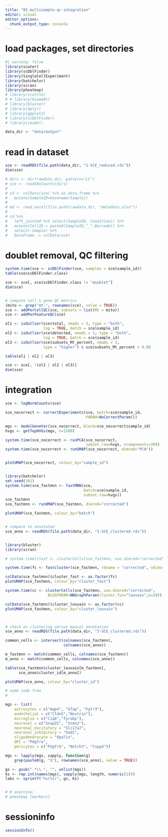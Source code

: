 ```yaml
---
title: "05_multisample-qc-integration"
editor: visual
editor_options: 
  chunk_output_type: console
---
```


# load packages, set directories

```r
#| warning: false
library(scater)
library(scDblFinder)
library(SingleCellExperiment)
library(batchelor)
library(scran)
library(pheatmap)
# library(scuttle)
# # library(biomaRt)
# library(bluster)
# library(dplyr)
# library(ggplot2)
# library(scDblFinder)
# library(readxl)

data_dir <- "data/output"
```

# read in dataset

```r
sce <- readRDS(file.path(data_dir, "1-SCE_reduced.rds"))
dim(sce)

# dirs <- dir(rawdata_dir, pattern="LC")
# sce <- read10xCounts(dirs)
# 
# cd <- colData(sce) %>% as.data.frame %>% 
#   mutate(SampleID=basename(Sample))
# 
# md <- read_excel(file.path(rawdata_dir, "metadata.xlsx"))
# 
# cd %>% 
#   left_join(md %>% select(SampleID, Condition)) %>%
#   mutate(CellID = paste0(SampleID,"_",Barcode)) %>%
#   select(-Sample) %>%
#   DataFrame -> colData(sce)


```

# doublet removal, QC filtering

```r
system.time(sce <- scDblFinder(sce, samples = sce$sample_id))
table(sce$scDblFinder.class)

sce <- sce[, sce$scDblFinder.class != "doublet"]
dim(sce)


# compute cell & gene QC metrics
(mito <- grep("mt-", rownames(sce), value = TRUE))
sce <- addPerCellQC(sce, subsets = list(Mt = mito))
sce <- addPerFeatureQC(sce)

ol1 <- isOutlier(sce$total, nmads = 3, type = "both", 
                 log = TRUE, batch = sce$sample_id)
ol2 <- isOutlier(sce$detected, nmads = 3, type = "both", 
                 log = TRUE, batch = sce$sample_id)
ol3 <- isOutlier(sce$subsets_Mt_percent, nmads = 3, 
                 type = "higher") & sce$subsets_Mt_percent > 0.08

table(ol1 | ol2 | ol3)

sce <- sce[, !(ol1 | ol2 | ol3)]
dim(sce)
```

# integration

```r

sce <- logNormCounts(sce)

sce_nocorrect <- correctExperiments(sce, batch=sce$sample_id,
                                    PARAM=NoCorrectParam())

mgv <- modelGeneVar(sce_nocorrect, block=sce_nocorrect$sample_id)
hvgs <- getTopHVGs(mgv, n=1500)

system.time(sce_nocorrect <- runPCA(sce_nocorrect, 
                                    subset_row=hvgs, ncomponents=30))
system.time(sce_nocorrect <- runUMAP(sce_nocorrect, dimred="PCA"))


plotUMAP(sce_nocorrect, colour_by="sample_id")


library(batchelor)
set.seed(101)
system.time(sce_fastmnn <- fastMNN(sce, 
                                   batch=sce$sample_id,
                                   subset.row=hvgs))
sce_fastmnn
sce_fastmnn <- runUMAP(sce_fastmnn, dimred="corrected")

plotUMAP(sce_fastmnn, colour_by="batch")


# compare to annotated
sce_anno <- readRDS(file.path(data_dir, "3-SCE_clustered.rds"))



```

```r

library(bluster)
library(scran)

# system.time(clust <- clusterCells(sce_fastmnn, use.dimred="corrected"))

system.time(fc <- fastcluster(sce_fastmnn, rdname = "corrected", ndims=20, k=500))

colData(sce_fastmnn)$cluster_fast <- as.factor(fc)
plotUMAP(sce_fastmnn, colour_by="cluster_fast")

system.time(cc <- clusterCells(sce_fastmnn, use.dimred="corrected",
                   BLUSPARAM=NNGraphParam(cluster.fun="louvain",k=20)))

colData(sce_fastmnn)$cluster_louvain <- as.factor(cc)
plotUMAP(sce_fastmnn, colour_by="cluster_louvain")



# check on clustering versus manual annotation
sce_anno <- readRDS(file.path(data_dir, "3-SCE_clustered.rds"))

common_cells <- intersect(colnames(sce_fastmnn), 
                          colnames(sce_anno))

m_fastmnn <- match(common_cells, colnames(sce_fastmnn))
m_anno <- match(common_cells, colnames(sce_anno))

table(sce_fastmnn$cluster_louvain[m_fastmnn],
      sce_anno$cluster_id[m_anno])

plotUMAP(sce_anno, colour_by="cluster_id")

# some code from
# 

mgs <- list(
    astrocytes = c("Aqp4", "Gfap", "Fgfr3"),
    endothelial = c("Cldn5","Nostrin"),
    microglia = c("C1qb","Tyrobp"),
    neuronal = c("Snap25", "Stmn2"),
    neuronal_excitatory = "Slc17a7",
    neuronal_inhibitory = "Gad1",
    oligodendrocyte = "Opalin",
    OPC = "Pdgfra",
    pericytes = c("Pdgfrb", "Notch3", "Cspg4"))

mgs <- lapply(mgs, sapply, function(g) 
    grep(paste0(g, "$"), rownames(sce_anno), value = TRUE))

gs <- gsub(".*\\.", "", unlist(mgs))
ks <- rep.int(names(mgs), vapply(mgs, length, numeric(1)))
labs <- sprintf("%s(%s)", gs, ks)


# # exercise: 
# pheatmap [markers]
```

# sessioninfo

```r
sessionInfo()
```
